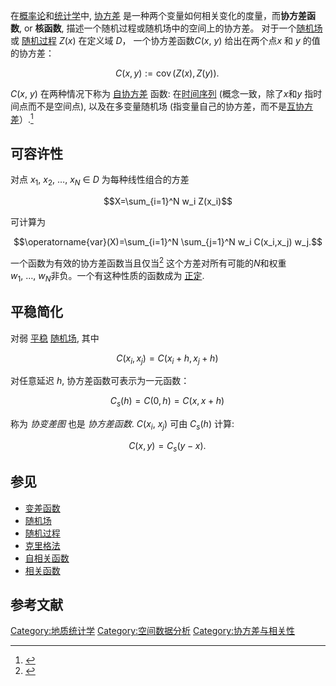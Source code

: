 {{expert|time=2014-02-07T11:39:15+00:00}}
在[[概率论|概率论]]和[[统计学|统计学]]中, [[协方差|协方差]] 是一种两个变量如何相关变化的度量，而'''协方差函数''', or '''核函数''', 描述一个随机过程或随机场中的空间上的协方差。 对于一个[[随机场|随机场]]或  [[随机过程|随机过程]] ''Z''(''x'') 在定义域 ''D''， 一个协方差函数''C''(''x'', ''y'') 给出在两个点''x'' 和 ''y'' 的值的协方差：

:<math>C(x,y):=\operatorname{cov}(Z(x),Z(y)).\,</math>

''C''(''x'', ''y'') 在两种情况下称为 [[自协方差|自协方差]] 函数: 在[[时间序列|时间序列]] (概念一致，除了''x''和''y'' 指时间点而不是空间点), 以及在多变量随机场 (指变量自己的协方差，而不是[[互协方差|互协方差]]）.<ref>{{cite book|title=Multivariate Geostatistics|first=Hans|last=Wackernagel|year=2003|publisher=Springer}}</ref>

== 可容许性 ==
对点 ''x''<sub>1</sub>, ''x''<sub>2</sub>, …, ''x''<sub>''N''</sub> ∈ ''D'' 为每种线性组合的方差

:<math>X=\sum_{i=1}^N w_i Z(x_i)</math>

可计算为

:<math>\operatorname{var}(X)=\sum_{i=1}^N \sum_{j=1}^N w_i C(x_i,x_j) w_j.</math>

一个函数为有效的协方差函数当且仅当<ref name="Cressie">{{cite book|title=Statistics for Spatial Data|url=https://archive.org/details/statisticsforsparevised0000cres_r7f4|first=Noel A.C.|last=Cressie|year=1993|publisher=Wiley-Interscience}}</ref> 这个方差对所有可能的''N''和权重''w''<sub>1</sub>, …, ''w''<sub>''N''</sub>非负。一个有这种性质的函数成为 [[正定核|正定]].

== 平稳简化 ==
对弱 [[平稳过程|平稳]] [[随机场|随机场]], 其中

:<math>C(x_i,x_j)=C(x_i+h,x_j+h)\,</math>

对任意延迟 ''h'', 协方差函数可表示为一元函数：

:<math>C_s(h)=C(0,h)=C(x,x+h)\,</math>

称为 ''协变差图'' 也是 ''协方差函数''. ''C''(''x''<sub>''i''</sub>, ''x''<sub>''j''</sub>) 可由 ''C''<sub>''s''</sub>(''h'') 计算:

:<math>C(x,y)=C_s(y-x).\,</math>

== 参见 ==
* [[变差函数|变差函数]]
* [[随机场|随机场]]
* [[随机过程|随机过程]]
* [[克里格法|克里格法]]
* [[自相关函数|自相关函数]]
* [[相关函数|相关函数]]

== 参考文献 ==
<references />

[[Category:地质统计学|Category:地质统计学]]
[[Category:空间数据分析|Category:空间数据分析]]
[[Category:协方差与相关性|Category:协方差与相关性]]